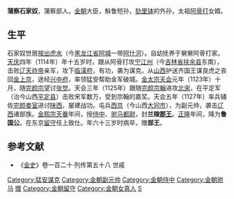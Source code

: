 '''蒲察石家奴'''{{BD|1099年||1162年||}}，蒲察部人。[[金朝|金朝]]大臣，斛鲁短孙，[[金世祖|劾里钵]]的外孙，太祖[[阿骨打|阿骨打]]女婿。
==生平==
石家奴世居[[按出虎水|按出虎水]]（今[[黑龙江省|黑龙江省]][[阿城|阿城]]一带[[阿什河|阿什河]]）。自幼抚养于舅舅阿骨打家。[[天庆_(辽朝)|天庆]]四年（1114年）年十五岁时，跟从阿骨打攻[[宁江州|宁江州]]（今[[吉林省|吉林省]][[扶余县|扶余县]]东南），击败[[辽天祚帝|辽天祚帝]]亲军，攻下[[临潢府|临潢府]]，有功，袭为谋克。从[[山西|山西]]护送齐国王谋良虎之丧回[[金上京|金上京]]，途经[[兴中府|兴中府]]，率领猛安帮助金军破城。[[金太宗|金太宗]][[天会_(金朝)|天会]]元年（1123年）十月，随[[完颜宗望|完颜宗望]]讨[[张觉|张觉]]。天会三年（1125年）跟随[[完颜宗翰|完颜宗翰]]进攻[[北宋|北宋]]，在平定军（治今山西[[平定县|平定县]]）击败宋军数万，受到宗翰的嘉奖。天会五年（1127年）率兵辅佐[[完颜娄室|完颜娄室]]进讨[[陕西|陕西]]，屡建战功。屯兵[[西京|西京]]（今山西[[大同市|大同市]]），为副元帅，袭击[[辽西|辽西]]诸部族。[[金熙宗|金熙宗]][[天眷|天眷]]年间，授[[侍中|侍中]]、[[驸马都尉|驸马都尉]]，封'''兰陵[[郡王|郡王]]'''。[[正隆|正隆]]年间，降为'''鲁国公'''。在东京[[留守|留守]]任上致仕。年六十三岁时病卒，赠'''郧王'''。
==参考文献==
* 《[[金史|金史]]》卷一百二十·列传第五十八 世戚

[[Category:猛安谋克|Category:猛安谋克]]
[[Category:金朝副元帅|Category:金朝副元帅]]
[[Category:金朝侍中|Category:金朝侍中]]
[[Category:金朝驸马|Category:金朝驸马]]
[[Category:金朝异姓王|赠]]
[[Category:金朝留守|Category:金朝留守]]
[[Category:金朝女真人|Category:金朝女真人]]
[[Category:蒲察氏|S]]